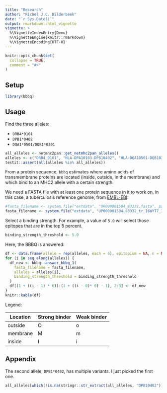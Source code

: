 ```yaml
---
title: "Research"
author: "Richel J.C. Bilderbeek"
date: "`r Sys.Date()`"
output: rmarkdown::html_vignette
vignette: >
  %\VignetteIndexEntry{Demo}
  %\VignetteEngine{knitr::rmarkdown}
  %\VignetteEncoding{UTF-8}
---
```


```r
knitr::opts_chunk$set(
  collapse = TRUE,
  comment = "#>"
)
```

## Setup

```r
library(bbbq)
```

## Usage

Find the three alleles:

 * `DRB4*0101` 
 * `DPB1*0402`
 * `DQA1*0501/DQB1*0301`

```r
all_alleles <- netmhc2pan::get_netmhc2pan_alleles()
alleles <- c("DRB4_0101", "HLA-DPA10103-DPB10402", "HLA-DQA10501-DQB10301")
testit::assert(all(alleles %in% all_alleles))
```



From a protein sequence, `bbbq` estimates where amino acids of transmembrane proteins 
are located (inside, outside, in the membrane) and which bind to an MHC2
allele with a certain strength.

We need a FASTA file with at least one protein sequence in it to work on,
in this case, a tuberculosis reference genome, from [EMBL-EBI](https://www.ebi.ac.uk/reference_proteomes):

```r
#fasta_filename <- system.file("extdata", "UP000001584_83332.fasta", package = "bbbq")
fasta_filename <- system.file("extdata", "UP000001584_83332_tr_I6WYT7_I6WYT7_MYCTU.fasta", package = "bbbq")
```


Select a binding strength. For example, a value of `5.0` will select
those epitopes that are in the top 5 percent.

```r
binding_strength_threshold <- 5.0
```

Here, the BBBQ is answered:

```r
df <- data.frame(allele = rep(alleles, each = 6), epitopium = NA, n = NA) 
for (i in seq_along(alleles)) {
  df_new <- bbbq::answer_bbbq_1(
    fasta_filename = fasta_filename,
    alleles = alleles[i],
    binding_strength_threshold = binding_strength_threshold
  )
  df[(1 + ((i - 1) * 6)):(1 + ((i - 0)* 6) - 1), 2:3] <- df_new
}
knitr::kable(df)
```



Legend:

Location|Strong binder|Weak binder
---|---|---
outside|O|o
membrane|M|m
inside|I|i

## Appendix

The second allele, `DPB1*0402`, has multiple variants. I just picked the first one.

```r
all_alleles[which(!is.na(stringr::str_extract(all_alleles, "DPB10402")))]
```


